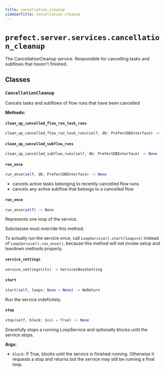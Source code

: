 ```yaml
---
title: cancellation_cleanup
sidebarTitle: cancellation_cleanup
---
```


# `prefect.server.services.cancellation_cleanup`



The CancellationCleanup service. Responsible for cancelling tasks and subflows that haven't finished.


## Classes

### `CancellationCleanup` <sup><a href="https://github.com/PrefectHQ/prefect/blob/main/src/prefect/server/services/cancellation_cleanup.py#L26" target="_blank"><Icon icon="github" style="width: 14px; height: 14px;" /></a></sup>


Cancels tasks and subflows of flow runs that have been cancelled


**Methods:**

#### `clean_up_cancelled_flow_run_task_runs` <sup><a href="https://github.com/PrefectHQ/prefect/blob/main/src/prefect/server/services/cancellation_cleanup.py#L59" target="_blank"><Icon icon="github" style="width: 14px; height: 14px;" /></a></sup>

```python
clean_up_cancelled_flow_run_task_runs(self, db: PrefectDBInterface) -> None
```

#### `clean_up_cancelled_subflow_runs` <sup><a href="https://github.com/PrefectHQ/prefect/blob/main/src/prefect/server/services/cancellation_cleanup.py#L88" target="_blank"><Icon icon="github" style="width: 14px; height: 14px;" /></a></sup>

```python
clean_up_cancelled_subflow_runs(self, db: PrefectDBInterface) -> None
```

#### `run_once` <sup><a href="https://github.com/PrefectHQ/prefect/blob/main/src/prefect/server/services/cancellation_cleanup.py#L46" target="_blank"><Icon icon="github" style="width: 14px; height: 14px;" /></a></sup>

```python
run_once(self, db: PrefectDBInterface) -> None
```

- cancels active tasks belonging to recently cancelled flow runs
- cancels any active subflow that belongs to a cancelled flow


#### `run_once` <sup><a href="https://github.com/PrefectHQ/prefect/blob/main/src/prefect/server/services/base.py#L336" target="_blank"><Icon icon="github" style="width: 14px; height: 14px;" /></a></sup>

```python
run_once(self) -> None
```

Represents one loop of the service.

Subclasses must override this method.

To actually run the service once, call `LoopService().start(loops=1)`
instead of `LoopService().run_once()`, because this method will not invoke setup
and teardown methods properly.


#### `service_settings` <sup><a href="https://github.com/PrefectHQ/prefect/blob/main/src/prefect/server/services/cancellation_cleanup.py#L32" target="_blank"><Icon icon="github" style="width: 14px; height: 14px;" /></a></sup>

```python
service_settings(cls) -> ServicesBaseSetting
```

#### `start` <sup><a href="https://github.com/PrefectHQ/prefect/blob/main/src/prefect/server/services/base.py#L218" target="_blank"><Icon icon="github" style="width: 14px; height: 14px;" /></a></sup>

```python
start(self, loops: None = None) -> NoReturn
```

Run the service indefinitely.


#### `stop` <sup><a href="https://github.com/PrefectHQ/prefect/blob/main/src/prefect/server/services/base.py#L298" target="_blank"><Icon icon="github" style="width: 14px; height: 14px;" /></a></sup>

```python
stop(self, block: bool = True) -> None
```

Gracefully stops a running LoopService and optionally blocks until the
service stops.

**Args:**
- `block`: if True, blocks until the service is
finished running. Otherwise it requests a stop and returns but
the service may still be running a final loop.

